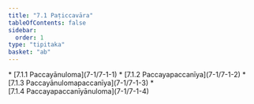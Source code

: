 ```yaml
---
title: "7.1 Paṭiccavāra"
tableOfContents: false
sidebar:
  order: 1
type: "tipitaka"
basket: "ab"
---
```



<DynamicBreadcrumb />



<TableOfContents>
* [7.1.1 Paccayānuloma](7-1/7-1-1)
* [7.1.2 Paccayapaccanīya](7-1/7-1-2)
* [7.1.3 Paccayānulomapaccanīya](7-1/7-1-3)
* [7.1.4 Paccayapaccanīyānuloma](7-1/7-1-4)
</TableOfContents>